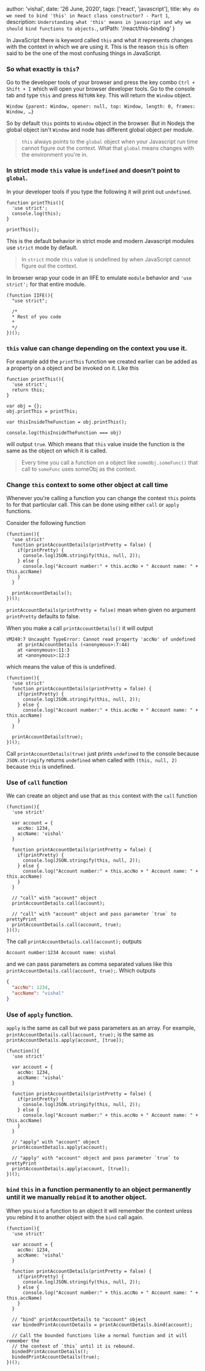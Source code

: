   author: 'vishal',
  date: '26 June, 2020',
  tags: ['react', 'javascript'],
  title: `Why do we need to bind 'this' in React class constructor? - Part 1`,
  description: `Understanding what 'this' means in javascript and why we should bind functions to objects.`,
  urlPath: '/react/this-binding'
}

In JavaScript there is keyword called `this` and what it represents changes with 
the context in which we are using it. This is the reason `this` is often said to
be the one of the most confusing things in JavaScript.

### So what exactly is `this`?

Go to the developer tools of your browser and press the key combo `Ctrl + Shift + I`
which will open your browser developer tools. Go to the console tab and type `this`
and press `RETURN` key. This will return the `Window` object.

```
Window {parent: Window, opener: null, top: Window, length: 0, frames: Window, …}
```

So by default `this` points to `Window` object in the browser. But in Nodejs the
global object isn't `Window` and node has different global object per module. 

> `this` always points to the `global` object when your Javascript run time cannot
figure out the context. What that `global` means changes with the environment you're in.

### In strict mode `this` value is `undefined` and doesn't point to `global`.

In your developer tools if you type the following it will print out `undefined`.

```
function printThis(){
  'use strict';
  console.log(this);
}

printThis();
```

This is the default behavior in strict mode and modern Javascript modules use `strict`
mode by default.

> In `strict` mode `this` value is undefined by when JavaScript cannot figure out
the context.

In browser wrap your code in an IIFE to emulate `module` behavior and `'use strict';`
for that entire module.

```
(function IIFE(){
  "use strict";

  /*
  * Rest of you code
  *
  */
})();
```

### `this` value can change depending on the context you use it.

For example add the `printThis` function we created earlier can be added as a property
on a object and be invoked on it. Like this

```
function printThis(){
  'use strict';
  return this;
}

var obj = {};
obj.printThis = printThis;

var thisInsideTheFunction = obj.printThis();

console.log(thisInsideTheFunction === obj)
```

will output `true`. Which means that `this` value inside the function is the same 
as the object on which it is called. 

> Every time you call a function on a object like `someObj.someFunc()` that call 
to `someFunc` uses someObj as the context.


### Change `this` context to some other object at call time

Whenever you're calling a function you can change the context `this` points to for that 
particular call. This can be done using either `call` or `apply` functions.

Consider the following function

```
(function(){
  'use strict'
  function printAccountDetails(printPretty = false) {
    if(printPretty) {
      console.log(JSON.stringify(this, null, 2));
    } else {
      console.log("Account number:" + this.accNo + " Account name: " + this.accName)
    }
  }
  
  printAccountDetails();
})();
```

`printAccountDetails(printPretty = false)` mean when given no argument `printPretty`
defaults to false.

When you make a call `printAccountDetails()` it will output 

```
VM240:7 Uncaught TypeError: Cannot read property 'accNo' of undefined
    at printAccountDetails (<anonymous>:7:44)
    at <anonymous>:11:3
    at <anonymous>:12:3
```

which means the value of this is undefined. 

```
(function(){
  'use strict'
  function printAccountDetails(printPretty = false) {
    if(printPretty) {
      console.log(JSON.stringify(this, null, 2));
    } else {
      console.log("Account number:" + this.accNo + " Account name: " + this.accName)
    }
  }
  
  printAccountDetails(true);
})();
```

Call `printAccountDetails(true)` just prints `undefined` to the console because 
`JSON.stringify` returns `undefined` when called with `(this, null, 2)` because 
`this` is undefined.

### Use of `call` function

We can create an object and use that as `this` context with the `call` function

```
(function(){
  'use strict'

  var account = {
    accNo: 1234,
    accName: 'vishal'
  }

  function printAccountDetails(printPretty = false) {
    if(printPretty) {
      console.log(JSON.stringify(this, null, 2));
    } else {
      console.log("Account number:" + this.accNo + " Account name: " + this.accName)
    }
  }
  
  // "call" with "account" object
  printAccountDetails.call(account);

  // "call" with "account" object and pass parameter `true` to prettyPrint
  printAccountDetails.call(account, true);
})();
```

The call `printAccountDetails.call(account);` outputs 

```
Account number:1234 Account name: vishal
```

and we can pass parameters as comma separated values like this
`printAccountDetails.call(account, true);`. Which outputs

```json
{
  "accNo": 1234,
  "accName": "vishal"
}
```

### Use of `apply` function.

`apply` is the same as call but we pass parameters as an array. For example, 
`printAccountDetails.call(account, true);` is the same as `printAccountDetails.apply(account, [true]);`

```
(function(){
  'use strict'

  var account = {
    accNo: 1234,
    accName: 'vishal'
  }

  function printAccountDetails(printPretty = false) {
    if(printPretty) {
      console.log(JSON.stringify(this, null, 2));
    } else {
      console.log("Account number:" + this.accNo + " Account name: " + this.accName)
    }
  }
  
  // "apply" with "account" object
  printAccountDetails.apply(account);

  // "apply" with "account" object and pass parameter `true` to prettyPrint
  printAccountDetails.apply(account, [true]);
})();
```

### `bind` `this` in a function permanently to an object permanently until it we manually re`bind` it to another object.

When you `bind` a function to an object it will remember the context unless you rebind it to another object with the `bind` call again.

```
(function(){
  'use strict'

  var account = {
    accNo: 1234,
    accName: 'vishal'
  }

  function printAccountDetails(printPretty = false) {
    if(printPretty) {
      console.log(JSON.stringify(this, null, 2));
    } else {
      console.log("Account number:" + this.accNo + " Account name: " + this.accName)
    }
  }
  
  // "bind" printAccountDetails to "account" object
  var bindedPrintAccountDetails = printAccountDetails.bind(account);

  // Call the bounded functions like a normal function and it will remember the 
  // the context of `this` until it is rebound.
  bindedPrintAccountDetails();
  bindedPrintAccountDetails(true);
})();
```
